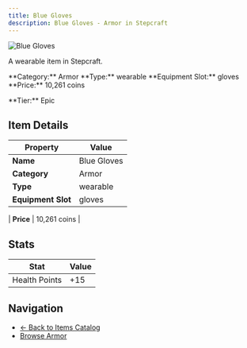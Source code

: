 ```yaml
---
title: Blue Gloves
description: Blue Gloves - Armor in Stepcraft
---
```


<div className="flex items-start gap-6 mb-8">
  <div className="flex-shrink-0">
    <img src="/assets/resources/smithing/blue_gloves.png" alt="Blue Gloves" className="w-24 h-24 border rounded-lg" />
  </div>
  <div className="flex-1">
    <div className="space-y-2">
      <p className="text-lg text-muted-foreground">A wearable item in Stepcraft.</p>
      <div className="flex flex-wrap gap-4 text-sm">
        <span className="px-2 py-1 bg-blue-100 dark:bg-blue-900 rounded-md">
          **Category:** Armor
        </span>
        <span className="px-2 py-1 bg-green-100 dark:bg-green-900 rounded-md">
          **Type:** wearable
        </span>
        <span className="px-2 py-1 bg-purple-100 dark:bg-purple-900 rounded-md">
          **Equipment Slot:** gloves
        </span>
        <span className="px-2 py-1 bg-yellow-100 dark:bg-yellow-900 rounded-md">
          **Price:** 10,261 coins
        </span>
      </div>
      <p className="text-sm font-medium">**Tier:** Epic</p>
    </div>
  </div>
</div>

## Item Details

| Property | Value |
|----------|-------|
| **Name** | Blue Gloves |
| **Category** | Armor |
| **Type** | wearable |
| **Equipment Slot** | gloves |

| **Price** | 10,261 coins |


## Stats

| Stat | Value |
|------|-------|
| Health Points | +15 |



## Navigation

- [← Back to Items Catalog](/items)
- [Browse Armor](/items#armor)
